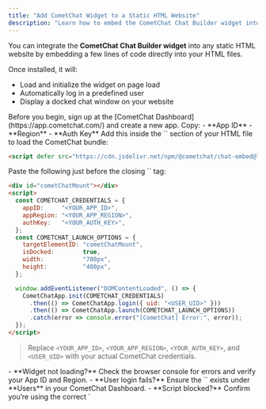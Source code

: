```yaml
---
title: "Add CometChat Widget to a Static HTML Website"
description: "Learn how to embed the CometChat Chat Builder widget into a basic HTML website using script and DOM integration."
---
```


You can integrate the **CometChat Chat Builder widget** into any static HTML website by embedding a few lines of code directly into your HTML files.

Once installed, it will:
- Load and initialize the widget on page load  
- Automatically log in a predefined user  
- Display a docked chat window on your website  

<Steps>
  <Step title="Register on CometChat & Gather Your Keys">
Before you begin, sign up at the [CometChat Dashboard](https://app.cometchat.com/) and create a new app. Copy:
- **App ID**  
- **Region**  
- **Auth Key**
</Step>

<Step title="Include the Chat‑Embed Script in `<head>`">
Add this inside the `<head>` section of your HTML file to load the CometChat bundle:

```html
<script defer src="https://cdn.jsdelivr.net/npm/@cometchat/chat-embed@latest/dist/main.js"></script>
```
</Step>

<Step title="Embed & Initialize the Widget in `<body>`">
Paste the following just before the closing `</body>` tag:

```html
<div id="cometChatMount"></div>
<script>
  const COMETCHAT_CREDENTIALS = {
    appID:     "<YOUR_APP_ID>",
    appRegion: "<YOUR_APP_REGION>",
    authKey:   "<YOUR_AUTH_KEY>",
  };
  const COMETCHAT_LAUNCH_OPTIONS = {
    targetElementID: "cometChatMount",
    isDocked:        true,
    width:           "700px",
    height:          "400px",
  };

  window.addEventListener("DOMContentLoaded", () => {
    CometChatApp.init(COMETCHAT_CREDENTIALS)
      .then(() => CometChatApp.login({ uid: "<USER_UID>" }))
      .then(() => CometChatApp.launch(COMETCHAT_LAUNCH_OPTIONS))
      .catch(error => console.error("[CometChat] Error:", error));
  });
</script>
```

> Replace `<YOUR_APP_ID>`, `<YOUR_APP_REGION>`, `<YOUR_AUTH_KEY>`, and `<USER_UID>` with your actual CometChat credentials.

</Step>

<Step title="Troubleshooting">
- **Widget not loading?** Check the browser console for errors and verify your App ID and Region.  
- **User login fails?** Ensure the `<USER_UID>` exists under **Users** in your CometChat Dashboard.  
- **Script blocked?** Confirm you’re using the correct `<script>` URL and that no CSP or adblockers are preventing it.
</Step>
</Steps>

---

## Need Help?

If you have questions or run into issues, reach out to [CometChat Support](https://www.cometchat.com/contact).

